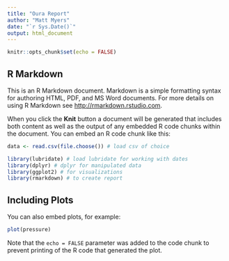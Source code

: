 ```yaml
---
title: "Oura Report"
author: "Matt Myers"
date: "`r Sys.Date()`"
output: html_document
---
```


```r
knitr::opts_chunk$set(echo = FALSE)
```

## R Markdown

This is an R Markdown document. Markdown is a simple formatting syntax for authoring HTML, PDF, and MS Word documents. For more details on using R Markdown see <http://rmarkdown.rstudio.com>.

When you click the **Knit** button a document will be generated that includes both content as well as the output of any embedded R code chunks within the document. You can embed an R code chunk like this:

```r
data <- read.csv(file.choose()) # load csv of choice

library(lubridate) # load lubridate for working with dates
library(dplyr) # dplyr for manipulated data
library(ggplot2) # for visualizations
library(rmarkdown) # to create report
```

## Including Plots

You can also embed plots, for example:

```r
plot(pressure)
```

Note that the `echo = FALSE` parameter was added to the code chunk to prevent printing of the R code that generated the plot.
